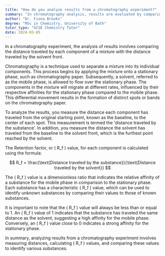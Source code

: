 ```yaml
---
title: "How do you analyze results from a chromatography experiment?"
summary: "In chromatography analysis, results are evaluated by comparing the distance a substance travels to the distance the solvent front reaches, helping determine the substance's characteristics."
author: "Dr. Fiona Brooks"
degree: "MSc in Chemistry, University of Bath"
tutor_type: "GCSE Chemistry Tutor"
date: 2024-03-05
---
```


In a chromatography experiment, the analysis of results involves comparing the distance traveled by each component of a mixture with the distance traveled by the solvent front.

Chromatography is a technique used to separate a mixture into its individual components. This process begins by applying the mixture onto a stationary phase, such as chromatography paper. Subsequently, a solvent, referred to as the mobile phase, is allowed to flow over the stationary phase. The components in the mixture will migrate at different rates, influenced by their respective affinities for the stationary phase compared to the mobile phase. This differential movement results in the formation of distinct spots or bands on the chromatography paper.

To analyze the results, you measure the distance each component has traveled from the original starting point, known as the baseline, to the center of each spot. This measurement is termed the 'distance traveled by the substance'. In addition, you measure the distance the solvent has traveled from the baseline to the solvent front, which is the furthest point reached by the solvent.

The Retention factor, or \( R_f \) value, for each component is calculated using the formula:

$$
R_f = \frac{\text{Distance traveled by the substance}}{\text{Distance traveled by the solvent}}
$$

The \( R_f \) value is a dimensionless ratio that indicates the relative affinity of a substance for the mobile phase in comparison to the stationary phase. Each substance has a characteristic \( R_f \) value, which can be used to identify unknown substances by comparing their values to those of known substances.

It is important to note that the \( R_f \) value will always be less than or equal to 1. An \( R_f \) value of 1 indicates that the substance has traveled the same distance as the solvent, suggesting a high affinity for the mobile phase. Conversely, an \( R_f \) value close to 0 indicates a strong affinity for the stationary phase.

In summary, analyzing results from a chromatography experiment involves measuring distances, calculating \( R_f \) values, and comparing these values to identify various substances.
    